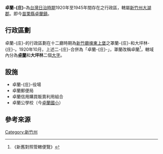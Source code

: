 {{japanese|卓蘭庄|たくらんしょう|Takuranshō}}
'''卓蘭-{庄}-'''為[[台灣日治時期|台灣日治時期]]1920年至1945年間存在之行政區，轄屬[[新竹州|新竹州]][[大湖郡|大湖郡]]。即今[[苗栗縣|苗栗縣]][[卓蘭鎮|卓蘭鎮]]。

== 行政區劃 ==
卓蘭-{庄}-的行政區劃在十二廳時期為[[新竹廳|新竹廳]][[捒東上堡|捒東上堡]]之罩蘭-{庄}-和大坪林-{庄}-。1920年10月，上述二-{庄}-合併為「卓蘭-{庄}-」，罩蘭改稱卓蘭<ref>《新舊對照管轄便覽》</ref>，轄域內分為'''[[卓蘭_(大字)|卓蘭]]'''和'''大坪林'''二個[[大字_(行政區劃)|大字]]。

== 設施 ==
* 卓蘭-{庄}-役場
* 卓蘭郵便局
* 卓蘭信用購買販賣利用組合
* 卓蘭公學校（今[[苗栗縣卓蘭鎮卓蘭國民小學|卓蘭國小]]）

== 參考來源 ==
{{reflist}}
{{大湖郡}}
{{新竹州}}
[[Category:新竹州|Category:新竹州]]